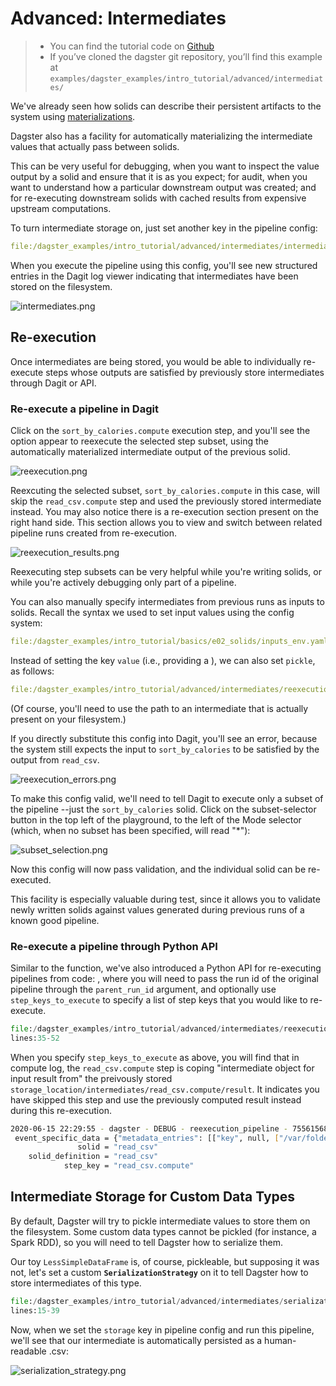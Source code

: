 
<DynamicMetaTags
  title="Advanced: Intermediates | Dagster"
  description="Dagster is a system for building modern data applications."
/>


# Advanced: Intermediates

> - You can find the tutorial code on [Github](https://github.com/dagster-io/dagster/tree/master/examples/dagster_examples/intro_tutorial/advanced/intermediates/)
> - If you’ve cloned the dagster git repository, you’ll find this example at `examples/dagster_examples/intro_tutorial/advanced/intermediates/`

We've already seen how solids can describe their persistent artifacts to the
system using [materializations](/docs/tutorial/advanced_materializations).

Dagster also has a facility for automatically materializing the intermediate
values that actually pass between solids.

This can be very useful for debugging, when you want to inspect the value
output by a solid and ensure that it is as you expect; for audit, when you
want to understand how a particular downstream output was created; and for
re-executing downstream solids with cached results from expensive upstream
computations.

To turn intermediate storage on, just set another key in the pipeline config:

```YAML literalinclude caption=intermediates.yaml emphasize-lines=6-7
file:/dagster_examples/intro_tutorial/advanced/intermediates/intermediates.yaml
```

When you execute the pipeline using this config, you'll see new structured
entries in the Dagit log viewer indicating that intermediates have been stored
on the filesystem.

![intermediates.png](/assets/images/tutorial/intermediates.png)

## Re-execution

Once intermediates are being stored, you would be able to individually re-execute
steps whose outputs are satisfied by previously store intermediates through
Dagit or API.

### Re-execute a pipeline in Dagit

Click on the `sort_by_calories.compute` execution step, and you'll see the
option appear to reexecute the selected step subset, using the automatically
materialized intermediate output of the previous solid.

![reexecution.png](/assets/images/tutorial/reexecution.png)

Reexcuting the selected subset, `sort_by_calories.compute` in this case, will
skip the `read_csv.compute` step and used the previously stored intermediate
instead. You may also notice there is a re-execution section present on the
right hand side. This section allows you to view and switch between related
pipeline runs created from re-execution.

![reexecution_results.png](/assets/images/tutorial/reexecution_results.png)

Reexecuting step subsets can be very helpful while you're writing solids, or
while you're actively debugging only part of a pipeline.

You can also manually specify intermediates from previous runs as inputs to
solids. Recall the syntax we used to set input values using the config system:

```YAML literalinclude caption=inputs_env.yaml
file:/dagster_examples/intro_tutorial/basics/e02_solids/inputs_env.yaml
```

Instead of setting the key `value` (i.e., providing a ), we can
also set `pickle`, as follows:

```YAML literalinclude caption=reexecution_env.yaml
file:/dagster_examples/intro_tutorial/advanced/intermediates/reexecution_env.yaml
```

(Of course, you'll need to use the path to an intermediate that is actually
present on your filesystem.)

If you directly substitute this config into Dagit, you'll see an error,
because the system still expects the input to `sort_by_calories` to
be satisfied by the output from `read_csv`.

![reexecution_errors.png](/assets/images/tutorial/reexecution_errors.png)

To make this config valid, we'll need to tell Dagit to execute only a subset
of the pipeline --just the `sort_by_calories` solid. Click on the
subset-selector button in the top left of the playground, to the left of the
Mode selector (which, when no subset has been specified, will read "\*"):

![subset_selection.png](/assets/images/tutorial/subset_selection.png)

Now this config will now pass validation, and the individual solid can be
re-executed.

This facility is especially valuable during test, since it allows you to
validate newly written solids against values generated during previous runs of
a known good pipeline.

### Re-execute a pipeline through Python API

Similar to the <PyObject module="dagster" object="execute_pipeline"
displayText="execute_pipeline()" /> function, we've also introduced a Python API
for re-executing pipelines from code: <PyObject module="dagster" object="reexecute_pipeline"
displayText="reexecute_pipeline()" />, where you will need to pass the run id of
the original pipeline through the `parent_run_id` argument, and optionally use
`step_keys_to_execute` to specify a list of step keys that you would like to
re-execute.

```python literalinclude showLines startLine=35 caption=reexecution.py
file:/dagster_examples/intro_tutorial/advanced/intermediates/reexecution.py
lines:35-52
```

When you specify `step_keys_to_execute` as above, you will find that in compute
log, the `read_csv.compute` step is coping "intermediate object for input result from" the
preivously stored `storage_location/intermediates/read_csv.compute/result`. It
indicates you have skipped this step and use the previously computed result
instead during this re-execution.

```bash
2020-06-15 22:29:55 - dagster - DEBUG - reexecution_pipeline - 75561568-1f1f-49ab-ab70-30460cc257ad - OBJECT_STORE_OPERATION - Copied intermediate object for input result from /var/folders/fz/klcrnttj13v_8cv3m6_4hlsh0000gn/T/tmpyx2oin8v/storage/9b6d2373-5570-4525-a8b5-257860ec2a6f/intermediates/read_csv.compute/result to /var/folders/fz/klcrnttj13v_8cv3m6_4hlsh0000gn/T/tmpyx2oin8v/storage/75561568-1f1f-49ab-ab70-30460cc257ad/intermediates/read_csv.compute/result
 event_specific_data = {"metadata_entries": [["key", null, ["/var/folders/fz/klcrnttj13v_8cv3m6_4hlsh0000gn/T/tmpyx2oin8v/storage/9b6d2373-5570-4525-a8b5-257860ec2a6f/intermediates/read_csv.compute/result"]]], "op": "CP_OBJECT", "value_name": "result"}
               solid = "read_csv"
    solid_definition = "read_csv"
            step_key = "read_csv.compute"
```

## Intermediate Storage for Custom Data Types

By default, Dagster will try to pickle intermediate values to store them on
the filesystem. Some custom data types cannot be pickled (for instance, a
Spark RDD), so you will need to tell Dagster how to serialize them.

Our toy `LessSimpleDataFrame` is, of course, pickleable, but
supposing it was not, let's set a custom **`SerializationStrategy`** on
it to tell Dagster how to store intermediates of this type.

```python literalinclude showLines startLine=15 caption=serialization_strategy.py
file:/dagster_examples/intro_tutorial/advanced/intermediates/serialization_strategy.py
lines:15-39
```

Now, when we set the `storage` key in pipeline config and run this
pipeline, we'll see that our intermediate is automatically persisted as a
human-readable .csv:

![serialization_strategy.png](/assets/images/tutorial/serialization_strategy.png)

<br />

<br />
